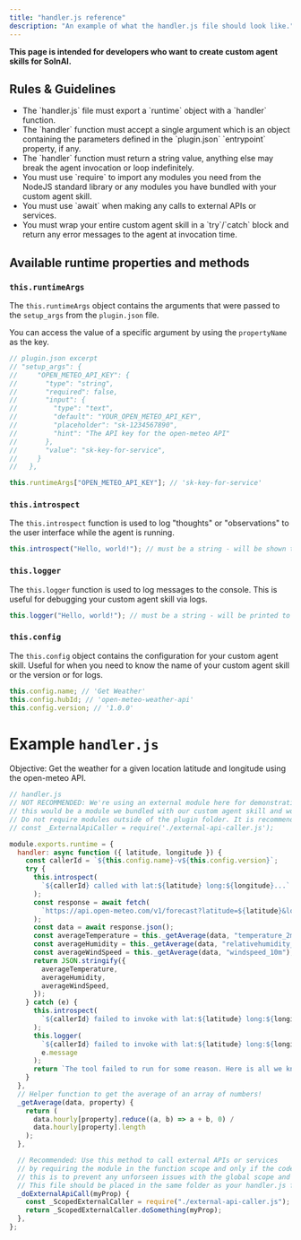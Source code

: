 ```yaml
---
title: "handler.js reference"
description: "An example of what the handler.js file should look like."
---
```


**This page is intended for developers who want to create custom agent skills for SolnAI.**

## Rules & Guidelines

<ul className="nx-list-disc nx-list-inside nx-flex nx-flex-col nx-gap-2 nx-mt-2">
  <li>
    The `handler.js` file must export a `runtime` object with a `handler`
    function.
  </li>
  <li>
    The `handler` function must accept a single argument which is an object
    containing the parameters defined in the `plugin.json` `entrypoint`
    property, if any.
  </li>
  <li>
    The `handler` function must return a string value, anything else may break
    the agent invocation or loop indefinitely.
  </li>
  <li>
    You must use `require` to import any modules you need from the NodeJS
    standard library or any modules you have bundled with your custom agent
    skill.
  </li>
  <li>
    You must use `await` when making any calls to external APIs or services.
  </li>
  <li>
    You must wrap your entire custom agent skill in a `try`/`catch` block and
    return any error messages to the agent at invocation time.
  </li>
</ul>

## Available runtime properties and methods

### `this.runtimeArgs`

The `this.runtimeArgs` object contains the arguments that were passed to the `setup_args` from the `plugin.json` file.

You can access the value of a specific argument by using the `propertyName` as the key.

```js
// plugin.json excerpt
// "setup_args": {
//     "OPEN_METEO_API_KEY": {
//       "type": "string",
//       "required": false,
//       "input": {
//         "type": "text",
//         "default": "YOUR_OPEN_METEO_API_KEY",
//         "placeholder": "sk-1234567890",
//         "hint": "The API key for the open-meteo API"
//       },
//       "value": "sk-key-for-service",
//     }
//   },

this.runtimeArgs["OPEN_METEO_API_KEY"]; // 'sk-key-for-service'
```

### `this.introspect`

The `this.introspect` function is used to log "thoughts" or "observations" to the user interface while the agent is running.

```js
this.introspect("Hello, world!"); // must be a string - will be shown to user
```

### `this.logger`

The `this.logger` function is used to log messages to the console. This is useful for debugging your custom agent skill via logs.

```js
this.logger("Hello, world!"); // must be a string - will be printed to console while the agent is running
```

### `this.config`

The `this.config` object contains the configuration for your custom agent skill. Useful for when you need to know the name of your custom agent skill or the version or for logs.

```js
this.config.name; // 'Get Weather'
this.config.hubId; // 'open-meteo-weather-api'
this.config.version; // '1.0.0'
```

# Example `handler.js`

Objective: Get the weather for a given location latitude and longitude using the open-meteo API.

```js
// handler.js
// NOT RECOMMENDED: We're using an external module here for demonstration purposes
// this would be a module we bundled with our custom agent skill and would be located in the same folder as our handler.js file
// Do not require modules outside of the plugin folder. It is recommended to use require within a function scope instead of the global scope.
// const _ExternalApiCaller = require('./external-api-caller.js');

module.exports.runtime = {
  handler: async function ({ latitude, longitude }) {
    const callerId = `${this.config.name}-v${this.config.version}`;
    try {
      this.introspect(
        `${callerId} called with lat:${latitude} long:${longitude}...`
      );
      const response = await fetch(
        `https://api.open-meteo.com/v1/forecast?latitude=${latitude}&longitude=${longitude}&current_weather=true&hourly=temperature_2m,relativehumidity_2m,windspeed_10m`
      );
      const data = await response.json();
      const averageTemperature = this._getAverage(data, "temperature_2m");
      const averageHumidity = this._getAverage(data, "relativehumidity_2m");
      const averageWindSpeed = this._getAverage(data, "windspeed_10m");
      return JSON.stringify({
        averageTemperature,
        averageHumidity,
        averageWindSpeed,
      });
    } catch (e) {
      this.introspect(
        `${callerId} failed to invoke with lat:${latitude} long:${longitude}. Reason: ${e.message}`
      );
      this.logger(
        `${callerId} failed to invoke with lat:${latitude} long:${longitude}`,
        e.message
      );
      return `The tool failed to run for some reason. Here is all we know ${e.message}`;
    }
  },
  // Helper function to get the average of an array of numbers!
  _getAverage(data, property) {
    return (
      data.hourly[property].reduce((a, b) => a + b, 0) /
      data.hourly[property].length
    );
  },

  // Recommended: Use this method to call external APIs or services
  // by requiring the module in the function scope and only if the code execution reaches that line
  // this is to prevent any unforseen issues with the global scope and module loading/unloading.
  // This file should be placed in the same folder as your handler.js file.
  _doExternalApiCall(myProp) {
    const _ScopedExternalCaller = require("./external-api-caller.js");
    return _ScopedExternalCaller.doSomething(myProp);
  },
};
```
